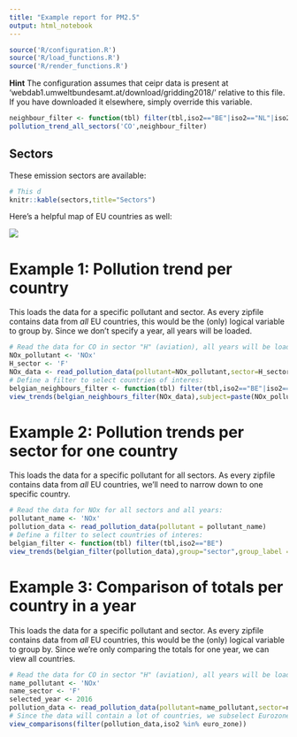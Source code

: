 ```yaml
---
title: "Example report for PM2.5"
output: html_notebook
---
```


```r
source('R/configuration.R')
source('R/load_functions.R')
source('R/render_functions.R')
```

__Hint__
The configuration assumes that ceipr data is present at 'webdab1.umweltbundesamt.at/download/gridding2018/' relative to this file. If you have downloaded it elsewhere, simply override this variable.


```r
neighbour_filter <- function(tbl) filter(tbl,iso2=="BE"|iso2=="NL"|iso2=="DE"|iso2=="GB"|iso2=="FR")
pollution_trend_all_sectors('CO',neighbour_filter)
```

## Sectors
These emission sectors are available:

```r
# This d
knitr::kable(sectors,title="Sectors")
```

Here's a helpful map of EU countries as well:

![](https://upload.wikimedia.org/wikipedia/commons/8/86/Europe_ISO_3166-1.svg)


# Example 1: Pollution trend per country

This loads the data for a specific pollutant and sector. As every zipfile contains data from _all_ EU countries, this would be the (only) logical variable to group by. Since we don't specify a year, all years will be loaded.

```r
# Read the data for CO in sector "H" (aviation), all years will be loaded:
NOx_pollutant <- 'NOx'
H_sector <- 'F'
NOx_data <- read_pollution_data(pollutant=NOx_pollutant,sector=H_sector)
# Define a filter to select countries of interes:
belgian_neighbours_filter <- function(tbl) filter(tbl,iso2=="BE"|iso2=="NL"|iso2=="DE"|iso2=="GB"|iso2=="FR")
view_trends(belgian_neighbours_filter(NOx_data),subject=paste(NOx_pollutant,sectors[H_sector]))
```

# Example 2: Pollution trends per sector for one country

This loads the data for a specific pollutant for all sectors. As every zipfile contains data from _all_ EU countries, we'll need to narrow down to one specific country.

```r
# Read the data for NOx for all sectors and all years:
pollutant_name <- 'NOx'
pollution_data <- read_pollution_data(pollutant = pollutant_name)
# Define a filter to select countries of interes:
belgian_filter <- function(tbl) filter(tbl,iso2=="BE")
view_trends(belgian_filter(pollution_data),group="sector",group_label = "Belgian sector",subject = pollutant_name)
```

# Example 3: Comparison of totals per country in a year

This loads the data for a specific pollutant and sector. As every zipfile contains data from _all_ EU countries, this would be the (only) logical variable to group by. Since we're only comparing the totals for one year, we can view all countries.

```r
# Read the data for CO in sector "H" (aviation), all years will be loaded:
name_pollutant <- 'NOx'
name_sector <- 'F'
selected_year <- 2016
pollution_data <- read_pollution_data(pollutant=name_pollutant,sector=name_sector,year=selected_year)
# Since the data will contain a lot of countries, we subselect Eurozone countries.
view_comparisons(filter(pollution_data,iso2 %in% euro_zone))
```

